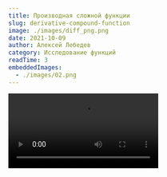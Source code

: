 ```yaml
---
title: Производная сложной функции
slug: derivative-compound-function
image: ./images/diff_png.png
date: 2021-10-09
author: Алексей Лебедев
category: Исследование функций
readTime: 3
embeddedImages:
  - ./images/02.png
---
```



<Video src="https://www.youtube.com/embed/IdPn_gpviC4" />

<br/>
<br/>


### Как найти производную сложной функции
 Для начала давайте разберемся: что такое сложная функция.
 Например, функция  <Tex math="(3x-2)^4" />- сложная, а функция <Tex math="x^4" /> - элементарная. 

<blockquote display="info">
 В <b>сложную функцию</b> может быть "вложено" несколько функций. 
</blockquote>


 <GatsbyImage
  image={getImage(props.embeddedImages[0])}
  alt="random"
  className="first-inline-img"
/>

 Если мыслить функцию как операцию, то значение  <Tex math="(3x-2)^4" /> можно вычислить в два захода. Например, если <Tex math="x=4" />, то мы вначале вычислим <Tex math="3\cdot 4-2" />, и получим <Tex math="10" /> . Затем результат <Tex math="10" /> возведем в четвертую степень. 
 Операция, которую мы выполняем первой называется **внутренней функцией**, вторая операция - **внешней функцией**.

 Теперь нам потребуется правило: 

<blockquote display="info">
 Чтобы найти <b>производную сложной функции</b> нужно умножить производную <b>внутренней функции</b> на производную <b>внешней функции.</b>
</blockquote>

Запишем функцию <Tex math="(3x-2)^4" /> в виде:  <Tex math="(\square)^4" />. Так можно представить сложную функцию как элементарную. Теперь применяем правило: <Tex math="y'=\square ' \cdot (\square)'" />. 

Производная **внутренней функции** <Tex math="(3x-2)'=3" />, производная **внешней функции**: <Tex math="\left((\square)^4\right)'=4\cdot (\square)^3" />. Помним, что под прямоугольником прячется **внутренняя функция**, получаем: <Tex math="y'=3\cdot 4(3x-2)^3=12\cdot (3x-2)" />

#### Примеры нахождения производной сложной функции


<Accordion >
  <Accordion.Item eventKey="0">
    <Accordion.Header>Найти производную функции  <Tex math=" \quad y=(2-5x^3)^2" /></Accordion.Header>
    <Accordion.Body>
      <b>Производная внутренней функции:</b> <Tex math="(2-5x^3)'=-15x^2" />
      <br/>
      <b>Производная внешней функции:</b> <Tex math="(\square^2)'=2\square" />
      <br/>
     <b> Применяем правило:</b> <Tex math="y'=-15x^2\cdot 2(2-5x^3)=-30x^2\cdot(2-5x^3)" />
      
    </Accordion.Body>
  </Accordion.Item>
  <Accordion.Item eventKey="1">
    <Accordion.Header>Найти производную функции  <Tex math=" \quad y=\sin(5x)" /></Accordion.Header>
    <Accordion.Body>
       <b>Производная внутренней функции:</b> <Tex math="(5x)'=5" />
      <br/>
      <b>Производная внешней функции:</b> <Tex math="(\sin(\square))'=\cos(\square)" />
      <br/>
      <b>Применяем правило:</b> <Tex math="y'=5\cdot \cos(5x)" />
    </Accordion.Body>
  </Accordion.Item>
    <Accordion.Item eventKey="2">
    <Accordion.Header>Найти производную функции  <Tex math=" \quad y=e^{4-3x}" /></Accordion.Header>
    <Accordion.Body>
       <b>Производная внутренней функции:</b> <Tex math="(4-3x)'=-3" />
      <br/>
      <b>Производная внешней функции:</b> <Tex math="(e^{\square})'=e^{\square}" />
      <br/>
      <b>Применяем правило:</b> <Tex math="y'=-3e^{4-3x}" />
    </Accordion.Body>
  </Accordion.Item>
</Accordion>


<div style="padding:55.83% 0 0 0;position:relative;"><iframe src="https://player.vimeo.com/video/615321379?h=2c45e9cb35&amp;badge=0&amp;autopause=0&amp;player_id=0&amp;app_id=58479" frameborder="0" allow="autoplay; fullscreen; picture-in-picture" allowfullscreen style="position:absolute;top:0;left:0;width:100%;height:100%;" title="Урок 1(б) Нахождение минимума и максимума рациональных функций"></iframe></div><script src="https://player.vimeo.com/api/player.js"></script>